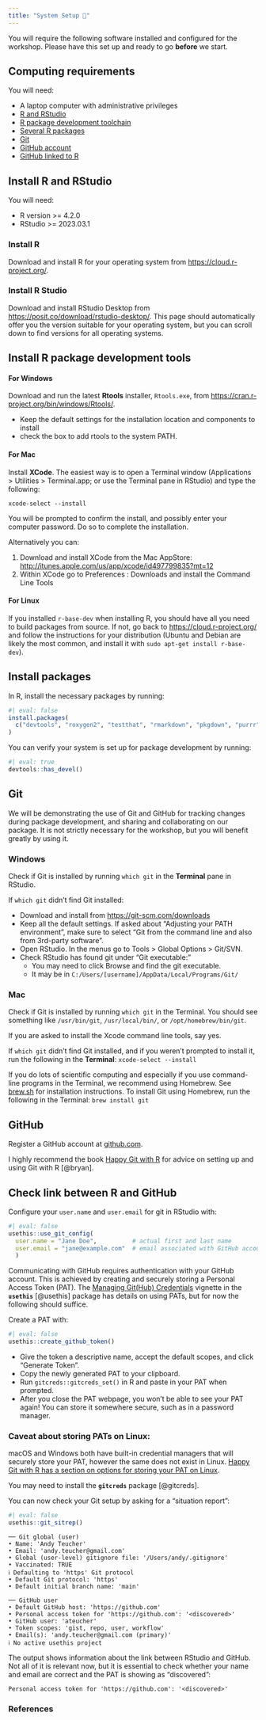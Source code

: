 ```yaml
---
title: "System Setup 🤖"
---
```


You will require the following software installed and configured for the workshop.
Please have this set up and ready to go **before** we start.

## Computing requirements

You will need:

-   A laptop computer with administrative privileges
-   [R and RStudio](#install-r-and-rstudio)
-   [R package development toolchain](#install-r-package-development-tools)
-   [Several R packages](#packages)
-   [Git]
-   [GitHub account](#github)
-   [GitHub linked to R](#check-link-between-r-and-github)

## Install R and RStudio {#install-r-and-rstudio}

You will need:

-   R version \>= 4.2.0
-   RStudio \>= 2023.03.1

### Install R

Download and install R for your operating system from <https://cloud.r-project.org/>.

### Install R Studio

Download and install RStudio Desktop from <https://posit.co/download/rstudio-desktop/>.
This page should automatically offer you the version suitable for your operating system, but you can scroll down to find versions for all operating systems.

## Install R package development tools {#install-r-package-development-tools}

#### For Windows

Download and run the latest **Rtools** installer, `Rtools.exe`, from <https://cran.r-project.org/bin/windows/Rtools/>.

-   Keep the default settings for the installation location and components to install
-   check the box to add rtools to the system PATH.

#### For Mac

Install **XCode**.
The easiest way is to open a Terminal window (Applications \> Utilities \> Terminal.app; or use the Terminal pane in RStudio) and type the following:

```         
xcode-select --install
```

You will be prompted to confirm the install, and possibly enter your computer password.
Do so to complete the installation.

Alternatively you can:

1.  Download and install XCode from the Mac AppStore: <http://itunes.apple.com/us/app/xcode/id497799835?mt=12>
2.  Within XCode go to Preferences : Downloads and install the Command Line Tools

#### For Linux

If you installed `r-base-dev` when installing R, you should have all you need to build packages from source.
If not, go back to <https://cloud.r-project.org/> and follow the instructions for your distribution (Ubuntu and Debian are likely the most common, and install it with `sudo apt-get install r-base-dev`).

## Install packages {#packages}

In R, install the necessary packages by running:

```r
#| eval: false
install.packages(
  c("devtools", "roxygen2", "testthat", "rmarkdown", "pkgdown", "purrr")
)
```

You can verify your system is set up for package development by running:

```r
#| eval: true
devtools::has_devel()
```

## Git

We will be demonstrating the use of Git and GitHub for tracking changes during package development, and sharing and collaborating on our package.
It is not strictly necessary for the workshop, but you will benefit greatly by using it.

### Windows

Check if Git is installed by running `which git` in the **Terminal** pane in RStudio.

If `which git` didn't find Git installed:

-   Download and install from <https://git-scm.com/downloads>
-   Keep all the default settings. If asked about "Adjusting your PATH environment", make sure to select "Git from the command line and also from 3rd-party software".
-   Open RStudio. In the menus go to Tools \> Global Options \> Git/SVN.
-   Check RStudio has found git under "Git executable:"
    -   You may need to click Browse and find the git executable.
    -   It may be in `C:/Users/[username]/AppData/Local/Programs/Git/`

### Mac

Check if Git is installed by running `which git` in the Terminal.
You should see something like `/usr/bin/git`, `/usr/local/bin/`, or `/opt/homebrew/bin/git`.

If you are asked to install the Xcode command line tools, say yes.

If `which git` didn't find Git installed, and if you weren't prompted to install it, run the following in the **Terminal**: `xcode-select --install`

::: aside
If you do lots of scientific computing and especially if you use command-line programs in the Terminal, we recommend using Homebrew.
See [brew.sh](https://brew.sh/) for installation instructions.
To install Git using Homebrew, run the following in the Terminal: `brew install git`
:::

## GitHub {#github}

Register a GitHub account at [github.com](https://github.com/).

I highly recommend the book [Happy Git with R](https://happygitwithr.com/) for advice on setting up and using Git with R [@bryan].

## Check link between R and GitHub {#check-link-between-r-and-github}

Configure your `user.name` and `user.email` for git in RStudio with:

```r
#| eval: false
usethis::use_git_config(
  user.name = "Jane Doe",          # actual first and last name
  user.email = "jane@example.com"  # email associated with GitHub account
  )
```

Communicating with GitHub requires authentication with your GitHub account.
This is achieved by creating and securely storing a Personal Access Token (PAT).
The [Managing Git(Hub) Credentials](https://usethis.r-lib.org/articles/articles/git-credentials.html) vignette in the **`usethis`** [@usethis] package has details on using PATs, but for now the following should suffice.

Create a PAT with:

```r
#| eval: false
usethis::create_github_token()
```

-   Give the token a descriptive name, accept the default scopes, and click "Generate Token".
-   Copy the newly generated PAT to your clipboard.
-   Run `gitcreds::gitcreds_set()` in R and paste in your PAT when prompted.
-   After you close the PAT webpage, you won't be able to see your PAT again! You can store it somewhere secure, such as in a password manager.

### Caveat about storing PATs on Linux:

macOS and Windows both have built-in credential managers that will securely store your PAT, however the same does not exist in Linux.
[Happy Git with R has a section on options for storing your PAT on Linux](https://happygitwithr.com/https-pat#pat-doesnt-persist-on-linux).

::: aside
You may need to install the **`gitcreds`** package [@gitcreds].
:::

You can now check your Git setup by asking for a "situation report":

```r
#| eval: false
usethis::git_sitrep()
```

::: cell-output
```         
── Git global (user) 
• Name: 'Andy Teucher'
• Email: 'andy.teucher@gmail.com'
• Global (user-level) gitignore file: '/Users/andy/.gitignore'
• Vaccinated: TRUE
ℹ Defaulting to 'https' Git protocol
• Default Git protocol: 'https'
• Default initial branch name: 'main'

── GitHub user 
• Default GitHub host: 'https://github.com'
• Personal access token for 'https://github.com': '<discovered>'
• GitHub user: 'ateucher'
• Token scopes: 'gist, repo, user, workflow'
• Email(s): 'andy.teucher@gmail.com (primary)'
ℹ No active usethis project
```
:::

The output shows information about the link between RStudio and GitHub.
Not all of it is relevant now, but it is essential to check whether your name and email are correct and the PAT is showing as "discovered":

::: cell-output
```         
Personal access token for 'https://github.com': '<discovered>'
```
:::

### References

::: {#refs}
:::
